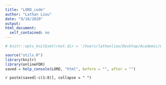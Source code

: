 ```yaml
---
title: "LORD_code"
author: "Lathan Liou"
date: "9/18/2020"
output: 
html_document:
  self_contained: no
---
```


```r
# knitr::opts_knit$set(root.dir = '/Users/lathanliou/Desktop/Academic/Cambridge/BSU-job/onlineFDRShiny/man')
```

```r
source("utils.R")
library(knitr)
library(onlineFDR)
saved = help_console(LORD, "html", before = "", after = "")
```
 
`r paste(saved[-c(1:8)], collapse = " ")`